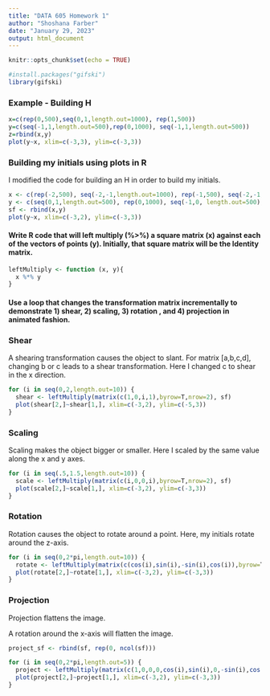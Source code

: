 ```yaml
---
title: "DATA 605 Homework 1"
author: "Shoshana Farber"
date: "January 29, 2023"
output: html_document
---
```


```r
knitr::opts_chunk$set(echo = TRUE)

#install.packages("gifski")
library(gifski)
```

### Example - Building H

```r
x=c(rep(0,500),seq(0,1,length.out=1000), rep(1,500))
y=c(seq(-1,1,length.out=500),rep(0,1000), seq(-1,1,length.out=500))
z=rbind(x,y)
plot(y~x, xlim=c(-3,3), ylim=c(-3,3))
```

### Building my initials using plots in R

I modified the code for building an H in order to build my initials. 

```r
x <- c(rep(-2,500), seq(-2,-1,length.out=1000), rep(-1,500), seq(-2,-1,length.out=1000), seq(-2,-1,length.out=1000), seq(0,1,length.out=1000), rep(0, 500), seq(0,1,length.out=1000))
y <- c(seq(0,1,length.out=500), rep(0,1000), seq(-1,0, length.out=500), rep(1,1000), rep(-1,1000), rep(0,1000), seq(-1,1,length.out=500), rep(1,1000))
sf <- rbind(x,y)
plot(y~x, xlim=c(-3,2), ylim=c(-3,3))
```

#### Write R code that will left multiply (%>%) a square matrix (x) against each of the vectors of points (y). Initially, that square matrix will be the Identity matrix. 

```r
leftMultiply <- function (x, y){
  x %*% y
}
```

#### Use a loop that changes the transformation matrix incrementally to demonstrate 1) shear, 2) scaling, 3)  rotation , and 4) projection in animated fashion.

### Shear

A shearing transformation causes the object to slant. For matrix [a,b,c,d], changing b or c leads to a shear transformation. Here I changed c to shear in the x direction. 

```r
for (i in seq(0,2,length.out=10)) {
  shear <- leftMultiply(matrix(c(1,0,i,1),byrow=T,nrow=2), sf)
  plot(shear[2,]~shear[1,], xlim=c(-3,2), ylim=c(-5,3))
}
```

### Scaling

Scaling makes the object bigger or smaller. Here I scaled by the same value along the x and y axes.  

```r
for (i in seq(.5,1.5,length.out=10)) {
  scale <- leftMultiply(matrix(c(i,0,0,i),byrow=T,nrow=2), sf)
  plot(scale[2,]~scale[1,], xlim=c(-3,2), ylim=c(-3,3))
}
```

### Rotation

Rotation causes the object to rotate around a point. Here, my initials rotate around the z-axis. 

```r
for (i in seq(0,2*pi,length.out=10)) {
  rotate <- leftMultiply(matrix(c(cos(i),sin(i),-sin(i),cos(i)),byrow=T,nrow=2), sf)
  plot(rotate[2,]~rotate[1,], xlim=c(-3,2), ylim=c(-3,3))
}
```

### Projection

Projection flattens the image.

A rotation around the x-axis will flatten the image.

```r
project_sf <- rbind(sf, rep(0, ncol(sf)))

for (i in seq(0,2*pi,length.out=5)) {
  project <- leftMultiply(matrix(c(1,0,0,0,cos(i),sin(i),0,-sin(i),cos(i)),byrow=T,nrow=3), project_sf)
  plot(project[2,]~project[1,], xlim=c(-3,2), ylim=c(-3,3))
}
```

